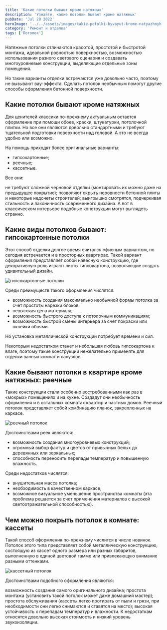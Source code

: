 ```yaml
---
title: 'Какие потолки бывают кроме натяжных'
description: 'Узнайте, какие потолки бывают кроме натяжных'
pubDate: 'Jul 28 2022'
heroImage: '../../assets/images/kakie-potolki-byvayut-krome-natyazhnyh.jpg'
category: 'Ремонт и отделка'
tags: ['Потолок']
---
```



Натяжные потолки отличаются красотой, простотой и быстротой монтажа, идеальной ровностью поверхностью, возможностью использования разного светового сценария и создавать многоуровневые конструкции, выделяющие отдельные зоны помещения.

Но такие варианты отделки встречаются уже довольно часто, поэтому не вызывают вау-эффекта. Сделать потолок необычным помогут другие способы оформления бетонной поверхности.

## Какие потолки бывают кроме натяжных

Для ценителей классики по-прежнему актуальным остается оформление при помощи обоев, краски, штукатурки, потолочной плитки. Но все они являются довольно стандартными и требуют тщательной подготовки поверхности над головой. А это не всегда удобно или возможно.

На помощь приходят более оригинальные варианты:

- гипсокартонные;
- реечные;
- кассетные.

Все они:

не требуют сложной черновой отделки (монтировать их можно даже на предыдущее покрытие);
позволяют скрыть неровности бетонной плиты и некоторые недочеты строителей;
выигрышно смотрятся, подчеркивая стильность и лаконичность современного дизайна.
А вот в классическом интерьере подобные конструкции могут выглядеть странно.

## Какие виды потолков бывают: гипсокартонные потолки

Этот способ отделки долгое время считался офисным вариантом, но сегодня встречается и в просторных квартирах. Такой вариант оформления представляет собой навесную конструкцию, где декоративную роль играют листы гипсокартона, позволяющие создать удивительный дизайн.

<Image src={img1} quality='high' alt='гипсокартонные потолки' />

Среди преимуществ такого оформления числятся:

- возможность создания максимально необычной формы потолка за счет простоты нарезки блоков;
- невысокая цена материала;
- возможность быстрого доступа к потолочным коммуникациям;
- возможность быстрой смены интерьера за счет покраски или оклейки обоями.

Но установка металлической конструкции потребует времени и сил.

Некоторым недостатком станет и небольшая любовь гипсокартона к влаге, поэтому такие конструкции нежелательно применять для отделки ванных комнат и санузлов.

## Какие бывают потолки в квартире кроме натяжных: реечные

Такие конструкции стали особенно востребованными как раз в «мокрых» помещениях и на кухне. Создадут они необычность оформления и в остальных комнатах квартир и частных домов. Реечный потолок представляет собой комбинацию планок, закрепленных на каркасе.

<Image src={img2} quality='high' alt='реечный потолок' />

Достоинствами реек являются:

- возможность создания многоуровневых конструкций;
- огромный выбор фактур и цветов от привычных белых до деревянных или зеркальных;
- способность переносить перепады температур и повышенную влажность.

Среди недостатков числятся:

- внушительная масса потолка;
- необходимость в качественном каркасе;
- возможное визуальное уменьшение пространства комнаты (эта проблема решается за счет применения материалов с высокой светоотражательной способностью).

## Чем можно покрыть потолок в комнате: кассеты

Такой способ оформления по-прежнему числится в числе новинок. Потолок этого типа представляет собой металлическую конструкцию, состоящую из кассет одного размера или разных габаритов, выполненную в единой цветовой гамме или привлекающую внимание разными оттенками.

<Image src={img3} quality='high' alt='кассетный потолок' />

Достоинствами подобного оформления являются:

возможность создания самого оригинального дизайна;
простота монтажа (установить такой потолок может даже домашний мастер);
простота обслуживания (кассеты легко протирать от пыли и грязи, при необходимости они легко снимаются и ставятся на место);
высокая устойчивость к перепадам температур и влажности.
К недостаткам относятся довольно высокая стоимость и низкий уровень звукоизоляции.
